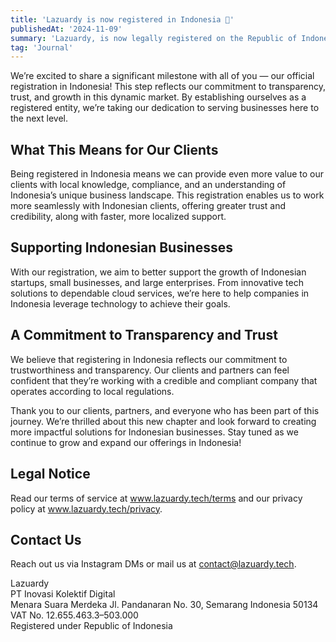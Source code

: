 ```yaml
---
title: 'Lazuardy is now registered in Indonesia 🎉'
publishedAt: '2024-11-09'
summary: 'Lazuardy, is now legally registered on the Republic of Indonesia, under name PT Inovasi Kolektif Digital.'
tag: 'Journal'
---
```


We’re excited to share a significant milestone with all of you — our official registration in Indonesia! This step reflects our commitment to transparency, trust, and growth in this dynamic market. By establishing ourselves as a registered entity, we’re taking our dedication to serving businesses here to the next level.

## What This Means for Our Clients

Being registered in Indonesia means we can provide even more value to our clients with local knowledge, compliance, and an understanding of Indonesia’s unique business landscape. This registration enables us to work more seamlessly with Indonesian clients, offering greater trust and credibility, along with faster, more localized support.

## Supporting Indonesian Businesses

With our registration, we aim to better support the growth of Indonesian startups, small businesses, and large enterprises. From innovative tech solutions to dependable cloud services, we’re here to help companies in Indonesia leverage technology to achieve their goals.

## A Commitment to Transparency and Trust

We believe that registering in Indonesia reflects our commitment to trustworthiness and transparency. Our clients and partners can feel confident that they’re working with a credible and compliant company that operates according to local regulations.

Thank you to our clients, partners, and everyone who has been part of this journey. We’re thrilled about this new chapter and look forward to creating more impactful solutions for Indonesian businesses. Stay tuned as we continue to grow and expand our offerings in Indonesia!

## Legal Notice

Read our terms of service at www.lazuardy.tech/terms and our privacy policy at www.lazuardy.tech/privacy.

## Contact Us

Reach out us via Instagram DMs or mail us at contact@lazuardy.tech.

Lazuardy<br/>
PT Inovasi Kolektif Digital<br/>
Menara Suara Merdeka Jl. Pandanaran No. 30, Semarang Indonesia 50134<br/>
VAT No. 12.655.463.3–503.000<br/>
Registered under Republic of Indonesia
